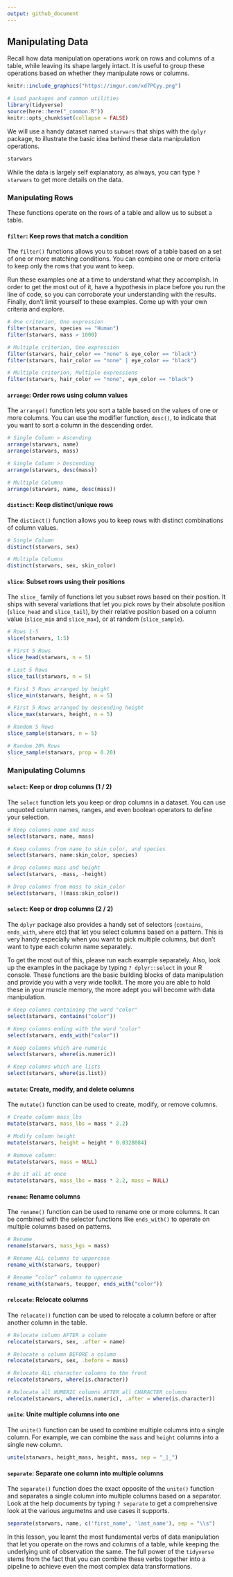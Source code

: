 ```yaml
---
output: github_document
---
```

## Manipulating Data

Recall how data manipulation operations work on rows and columns of a table, while leaving its shape largely intact. It is useful to group these operations based on whether they manipulate rows or columns.

```r
knitr::include_graphics("https://imgur.com/xd7PCyy.png")
```



```r
# Load packages and common utilities
library(tidyverse)
source(here::here("_common.R"))
knitr::opts_chunk$set(collapse = FALSE)
```

We will use a handy dataset named `starwars` that ships with the `dplyr` package, to illustrate the basic idea behind these data manipulation operations.

```r
starwars
```


While the data is largely self explanatory, as always, you can type `? starwars` to get more details on the data.

### Manipulating Rows

These functions operate on the rows of a table and allow us to subset a table.

#### `filter`: Keep rows that match a condition

The `filter()` functions allows you to subset rows of a table based on a set of one or more matching conditions. You can combine one or more criteria to keep only the rows that you want to keep.

Run these examples one at a time to understand what they accomplish. In order to get the most out of it, have a hypothesis in place before you run the line of code, so you can corroborate your understanding with the results. Finally, don't limit yourself to these examples. Come up with your own criteria and explore.

```r
# One criterion, One expression
filter(starwars, species == "Human")
filter(starwars, mass > 1000)

# Multiple criterion, One expression
filter(starwars, hair_color == "none" & eye_color == "black")
filter(starwars, hair_color == "none" | eye_color == "black")

# Multiple criterion, Multiple expressions
filter(starwars, hair_color == "none", eye_color == "black")
```

#### `arrange`: Order rows using column values

The `arrange()` function lets you sort a table based on the values of one or more columns. You can use the modifier function, `desc()`, to indicate that you want to sort a column in the descending order.

```r
# Single Column > Ascending
arrange(starwars, name)
arrange(starwars, mass)

# Single Column > Descending
arrange(starwars, desc(mass))

# Multiple Columns
arrange(starwars, name, desc(mass))
```

#### `distinct`: Keep distinct/unique rows

The `distinct()` function allows you to keep rows with distinct combinations of column values.

```r
# Single Column
distinct(starwars, sex)

# Multiple Columns
distinct(starwars, sex, skin_color)
```

#### `slice`: Subset rows using their positions

The `slice_` family of functions let you subset rows based on their position. It ships with several variations that let you pick rows by their absolute position (`slice_head` and `slice_tail`), by their relative position based on a column value (`slice_min` and `slice_max`), or at random (`slice_sample`).

```r
# Rows 1-5
slice(starwars, 1:5)

# First 5 Rows
slice_head(starwars, n = 5)

# Last 5 Rows
slice_tail(starwars, n = 5)

# First 5 Rows arranged by height
slice_min(starwars, height, n = 5)

# First 5 Rows arranged by descending height
slice_max(starwars, height, n = 5)

# Random 5 Rows
slice_sample(starwars, n = 5)

# Random 20% Rows
slice_sample(starwars, prop = 0.20)
```

### Manipulating Columns

#### `select`: Keep or drop columns (1 / 2)

The `select` function lets you keep or drop columns in a dataset. You can use unquoted column names, ranges, and even boolean operators to define your selection.

```r
# Keep columns name and mass
select(starwars, name, mass)

# Keep columns from name to skin_color, and species
select(starwars, name:skin_color, species)

# Drop columns mass and height
select(starwars, -mass, -height)

# Drop columns from mass to skin_color
select(starwars, !(mass:skin_color))
```

#### `select`: Keep or drop columns (2 / 2)

The `dplyr` package also provides a handy set of selectors (`contains`, `ends_with`, `where` etc) that let you select columns based on a pattern. This is very handy especially when you want to pick multiple columns, but don't want to type each column name separately.

To get the most out of this, please run each example separately. Also, look up the examples in the package by typing `? dplyr::select` in your R console. These functions are the basic building blocks of data manipulation and provide you with a very wide toolkit. The more you are able to hold these in your muscle memory, the more adept you will become with data manipulation.

```r
# Keep columns containing the word "color"
select(starwars, contains("color"))

# Keep columns ending with the word "color"
select(starwars, ends_with("color"))

# Keep columns which are numeric
select(starwars, where(is.numeric))

# Keep columns which are lists
select(starwars, where(is.list))
```

#### `mutate`: Create, modify, and delete columns

The `mutate()` function can be used to create, modify, or remove columns.

```r
# Create column mass_lbs
mutate(starwars, mass_lbs = mass * 2.2)

# Modify column height
mutate(starwars, height = height * 0.0328084)

# Remove column: 
mutate(starwars, mass = NULL)

# Do it all at once
mutate(starwars, mass_lbs = mass * 2.2, mass = NULL)
```

#### `rename`: Rename columns

The `rename()` function can be used to rename one or more columns. It can be combined with the selector functions like `ends_with()` to operate on multiple columns based on patterns.

```r
# Rename
rename(starwars, mass_kgs = mass)

# Rename ALL columns to uppercase
rename_with(starwars, toupper)

# Rename “color” columns to uppercase
rename_with(starwars, toupper, ends_with("color"))
```

#### `relocate`: Relocate columns

The `relocate()` function can be used to relocate a column before or after another column in the table.

```r
# Relocate column AFTER a column
relocate(starwars, sex, .after = name)

# Relocate a column BEFORE a column
relocate(starwars, sex, .before = mass)

# Relocate ALL character columns to the front
relocate(starwars, where(is.character))

# Relocate all NUMERIC columns AFTER all CHARACTER columns
relocate(starwars, where(is.numeric), .after = where(is.character))
```

#### `unite`: Unite multiple columns into one

The `unite()` function can be used to combine multiple columns into a single column. For example, we can combine the `mass` and `height` columns into a single new column.

```r
unite(starwars, height_mass, height, mass, sep = "_|_")
```

#### `separate`: Separate one column into multiple columns

The `separate()` function does the exact opposite of the `unite()` function and separates a single column into multiple columns based on a separator. Look at the help documents by typing `? separate` to get a comprehensive look at the various argumetns and use cases it supports.

```r
separate(starwars, name, c('first_name', 'last_name'), sep = "\\s")
```

In this lesson, you learnt the most fundamental verbs of data manipulation that let you operate on the rows and columns of a table, while keeping the underlying unit of observation the same. The full power of the `tidyverse` stems from the fact that you can combine these verbs together into a pipeline to achieve even the most complex data transformations.
